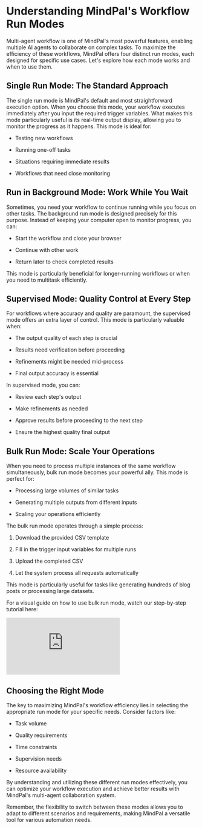 # Understanding MindPal's Workflow Run Modes

Multi-agent workflow is one of MindPal's most powerful features, enabling multiple AI agents to collaborate on complex tasks. To maximize the efficiency of these workflows, MindPal offers four distinct run modes, each designed for specific use cases. Let's explore how each mode works and when to use them.

## Single Run Mode: The Standard Approach

The single run mode is MindPal's default and most straightforward execution option. When you choose this mode, your workflow executes immediately after you input the required trigger variables. What makes this mode particularly useful is its real-time output display, allowing you to monitor the progress as it happens. This mode is ideal for:

*   Testing new workflows
    
*   Running one-off tasks
    
*   Situations requiring immediate results
    
*   Workflows that need close monitoring
    

## Run in Background Mode: Work While You Wait

Sometimes, you need your workflow to continue running while you focus on other tasks. The background run mode is designed precisely for this purpose. Instead of keeping your computer open to monitor progress, you can:

*   Start the workflow and close your browser
    
*   Continue with other work
    
*   Return later to check completed results
    

This mode is particularly beneficial for longer-running workflows or when you need to multitask efficiently.

## Supervised Mode: Quality Control at Every Step

For workflows where accuracy and quality are paramount, the supervised mode offers an extra layer of control. This mode is particularly valuable when:

*   The output quality of each step is crucial
    
*   Results need verification before proceeding
    
*   Refinements might be needed mid-process
    
*   Final output accuracy is essential
    

In supervised mode, you can:

*   Review each step's output
    
*   Make refinements as needed
    
*   Approve results before proceeding to the next step
    
*   Ensure the highest quality final output
    

## Bulk Run Mode: Scale Your Operations

When you need to process multiple instances of the same workflow simultaneously, bulk run mode becomes your powerful ally. This mode is perfect for:

*   Processing large volumes of similar tasks
    
*   Generating multiple outputs from different inputs
    
*   Scaling your operations efficiently
    

The bulk run mode operates through a simple process:

1.  Download the provided CSV template
    
2.  Fill in the trigger input variables for multiple runs
    
3.  Upload the completed CSV
    
4.  Let the system process all requests automatically
    
This mode is particularly useful for tasks like generating hundreds of blog posts or processing large datasets.

For a visual guide on how to use bulk run mode, watch our step-by-step tutorial here: 
<iframe
  style={{ width: "100%", aspectRatio: "16/9", marginTop: "32px" }}
  src="https://www.youtube.com/embed/TeipZuS-HuA"
  title="YouTube video player"
  frameBorder="0"
  allow="accelerometer; autoplay; clipboard-write; encrypted-media; gyroscope; picture-in-picture; web-share"
  allowFullScreen
></iframe>


## Choosing the Right Mode

The key to maximizing MindPal's workflow efficiency lies in selecting the appropriate run mode for your specific needs. Consider factors like:

*   Task volume
    
*   Quality requirements
    
*   Time constraints
    
*   Supervision needs
    
*   Resource availability
    

By understanding and utilizing these different run modes effectively, you can optimize your workflow execution and achieve better results with MindPal's multi-agent collaboration system.

Remember, the flexibility to switch between these modes allows you to adapt to different scenarios and requirements, making MindPal a versatile tool for various automation needs.



<PageFooter />
